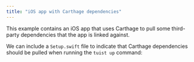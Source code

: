 ```yaml
---
title: "iOS app with Carthage dependencies"
---
```



This example contains an iOS app that uses Carthage to pull some third-party dependencies that the app is linked against.

<File language="swift" fileName="Project.swift" code="ios-carthage-project"/>

We can include a `Setup.swift` file to indicate that Carthage dependencies should be pulled when running the `tuist up` command:

<File language="swift" fileName="Setup.swift" code="ios-carthage-setup"/>
